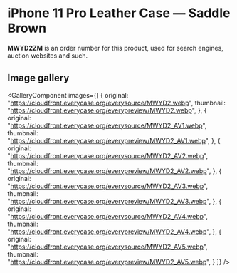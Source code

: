 
# iPhone 11 Pro Leather Case — Saddle Brown

<Callout type='info' emoji='👉🏻'>**MWYD2ZM** is an order number for this product, used for search engines, auction websites and such.</Callout>

## Image gallery

<GalleryComponent
    images={[
      {
        original: "https://cloudfront.everycase.org/everysource/MWYD2.webp",
        thumbnail: "https://cloudfront.everycase.org/everypreview/MWYD2.webp",
      },
      {
        original: "https://cloudfront.everycase.org/everysource/MWYD2_AV1.webp",
        thumbnail: "https://cloudfront.everycase.org/everypreview/MWYD2_AV1.webp",
      },
      {
        original: "https://cloudfront.everycase.org/everysource/MWYD2_AV2.webp",
        thumbnail: "https://cloudfront.everycase.org/everypreview/MWYD2_AV2.webp",
      },
      {
        original: "https://cloudfront.everycase.org/everysource/MWYD2_AV3.webp",
        thumbnail: "https://cloudfront.everycase.org/everypreview/MWYD2_AV3.webp",
      },
      {
        original: "https://cloudfront.everycase.org/everysource/MWYD2_AV4.webp",
        thumbnail: "https://cloudfront.everycase.org/everypreview/MWYD2_AV4.webp",
      },
      {
        original: "https://cloudfront.everycase.org/everysource/MWYD2_AV5.webp",
        thumbnail: "https://cloudfront.everycase.org/everypreview/MWYD2_AV5.webp",
      }
    ]}
  />
